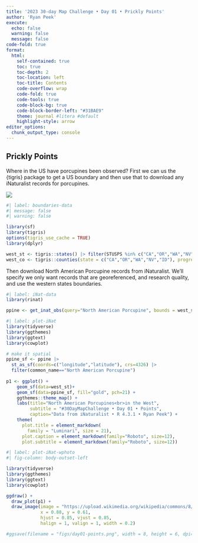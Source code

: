 ```yaml
---
title: '2023 30-day Map Challenge • Day 01 • Prickly Points'
author: 'Ryan Peek'
execute:
  echo: false
  warning: false
  message: false
code-fold: true
format: 
  html:
    self-contained: true
    toc: true
    toc-depth: 2
    toc-location: left
    toc-title: Contents
    code-overflow: wrap
    code-fold: true
    code-tools: true
    code-block-bg: true
    code-block-border-left: "#31BAE9"
    theme: journal #litera #default
    highlight-style: arrow
editor_options: 
  chunk_output_type: console
---
```


## Prickly Points

Where in the US have porcupines been observed? First we can us the {tigris} package to get a US boundary and then use that to download any iNaturalist records for porcupines.

![](https://upload.wikimedia.org/wikipedia/commons/8/83/Porcupine-BioDome.jpg)

```r
#| label: boundaries-data
#| message: false
#| warning: false

library(sf)
library(tigris)
options(tigris_use_cache = TRUE)
library(dplyr)

west_st <- tigris::states() |> filter(STUSPS %in% c("CA","OR","WA","NV","ID"))
west_co <- tigris::counties(state = c("CA","OR","WA","NV","ID"), progress_bar=FALSE)

```

Then download North American Porcupine records from iNaturalist. We'll specify we only want records that are georeferenced, and research quality, and use the western states boundaries.

```r
#| label: iNat-data
library(rinat)

ppine <- get_inat_obs(query="North American Porcupine", bounds = west_st, geo = TRUE, maxresults = 5000, quality = "research")

```

```r
#| label: plot-iNat
library(tidyverse)
library(ggthemes)
library(ggtext)
library(cowplot)

# make it spatial
ppine_sf <- ppine |>
  st_as_sf(coords=c("longitude","latitude"), crs=4326) |> 
  filter(common_name=="North American Porcupine")
  
p1 <- ggplot() +
    geom_sf(data=west_st)+
    geom_sf(data=ppine_sf, fill="gold", pch=21) +
    ggthemes::theme_map() +
    labs(title="North American Porcupines<br>in the West",
         subtitle = "#30DayMapChallenge • Day 01 • Points",
         caption="Data from iNaturalist • R 4.3.1 • Ryan Peek") +
    theme(
      plot.title = element_markdown(
        family = "Luminari", size = 21),
      plot.caption = element_markdown(family="Roboto", size=12),
      plot.subtitle = element_markdown(family="Roboto", size=12))
```


```r
#| label: plot-iNat-wphoto
#| fig-column: body-outset-left

library(tidyverse)
library(ggthemes)
library(ggtext)
library(cowplot)

ggdraw() + 
  draw_plot(p1) +
  draw_image(image = "https://upload.wikimedia.org/wikipedia/commons/8/83/Porcupine-BioDome.jpg",
             x = 0.88, y = 0.61, 
             hjust = 0.85, vjust = 0.85, 
             halign = 1, valign = 1, width = 0.2)

#ggsave(filename = "figs/day01-points.png", width = 8, height = 6, dpi=300, units = "in", bg = "white")
```

